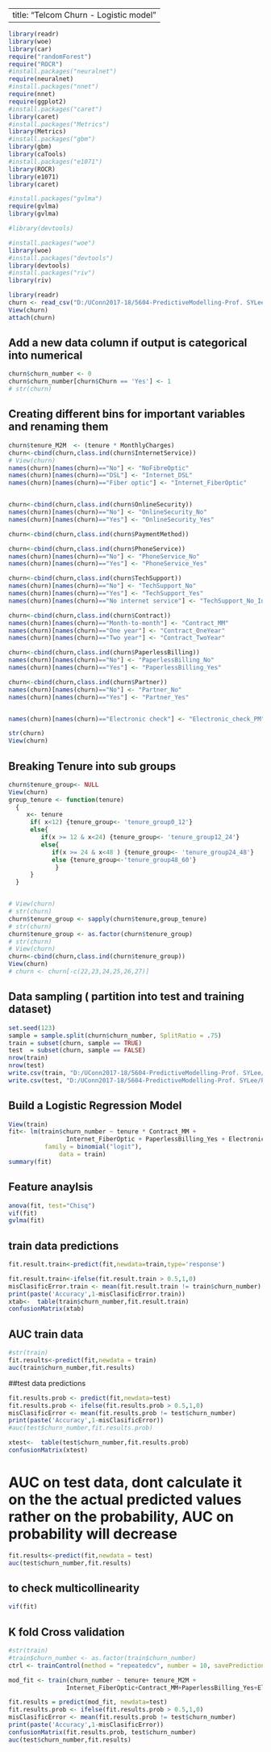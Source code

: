 
---
title: "Telcom Churn - Logistic model"
---

```r
library(readr)
library(woe)
library(car)
require("randomForest")
require("ROCR")
#install.packages("neuralnet")
require(neuralnet)
#install.packages("nnet")
require(nnet)
require(ggplot2)
#install.packages("caret")
library(caret)
#install.packages("Metrics")
library(Metrics)
#install.packages("gbm")
library(gbm)
library(caTools)
#install.packages("e1071")
library(ROCR)
library(e1071)
library(caret)

#install.packages("gvlma")
require(gvlma)
library(gvlma)

#library(devtools)

#install.packages("woe")
library(woe)
#install.packages("devtools")
library(devtools)
#install.packages("riv")
library(riv) 

```

```r

library(readr)
churn <- read_csv("D:/UConn2017-18/5604-PredictiveModelling-Prof. SYLee/Project/Predictive Project/WA_Fn-UseC_-Telco-Customer-Churn.csv")
View(churn)
attach(churn)
```
## Add a new data column if output is categorical into numerical
```r

churn$churn_number <- 0
churn$churn_number[churn$Churn == 'Yes'] <- 1
# str(churn)
```


## Creating different bins for important variables and renaming them
```r
churn$tenure_M2M  <- (tenure * MonthlyCharges)
churn<-cbind(churn,class.ind(churn$InternetService))
# View(churn)
names(churn)[names(churn)=="No"] <- "NoFibreOptic"
names(churn)[names(churn)=="DSL"] <- "Internet_DSL"
names(churn)[names(churn)=="Fiber optic"] <- "Internet_FiberOptic"


churn<-cbind(churn,class.ind(churn$OnlineSecurity))
names(churn)[names(churn)=="No"] <- "OnlineSecurity_No"
names(churn)[names(churn)=="Yes"] <- "OnlineSecurity_Yes"

churn<-cbind(churn,class.ind(churn$PaymentMethod))

churn<-cbind(churn,class.ind(churn$PhoneService))
names(churn)[names(churn)=="No"] <- "PhoneService_No"
names(churn)[names(churn)=="Yes"] <- "PhoneService_Yes"

churn<-cbind(churn,class.ind(churn$TechSupport))
names(churn)[names(churn)=="No"] <- "TechSupport_No"
names(churn)[names(churn)=="Yes"] <- "TechSupport_Yes"
names(churn)[names(churn)=="No internet service"] <- "TechSupport_No_Int"

churn<-cbind(churn,class.ind(churn$Contract))
names(churn)[names(churn)=="Month-to-month"] <- "Contract_MM"
names(churn)[names(churn)=="One year"] <- "Contract_OneYear"
names(churn)[names(churn)=="Two year"] <- "Contract_TwoYear"

churn<-cbind(churn,class.ind(churn$PaperlessBilling))
names(churn)[names(churn)=="No"] <- "PaperlessBilling_No"
names(churn)[names(churn)=="Yes"] <- "PaperlessBilling_Yes"

churn<-cbind(churn,class.ind(churn$Partner))
names(churn)[names(churn)=="No"] <- "Partner_No"
names(churn)[names(churn)=="Yes"] <- "Partner_Yes"


names(churn)[names(churn)=="Electronic check"] <- "Electronic_check_PM"

str(churn)
View(churn)

```

## Breaking Tenure into sub groups
```r
churn$tenure_group<- NULL
View(churn)
group_tenure <- function(tenure)
  {
     x<- tenure
      if( x<12) {tenure_group<- 'tenure_group0_12'}
      else{
         if(x >= 12 & x<24) {tenure_group<- 'tenure_group12_24'}
         else{
            if(x >= 24 & x<48 ) {tenure_group<- 'tenure_group24_48'}
            else {tenure_group<-'tenure_group48_60'}
             }
      }
  }


# View(churn)
# str(churn)
churn$tenure_group <- sapply(churn$tenure,group_tenure)
# str(churn)
churn$tenure_group <- as.factor(churn$tenure_group)
# str(churn)
# View(churn)
churn<-cbind(churn,class.ind(churn$tenure_group))
View(churn)
# churn <- churn[-c(22,23,24,25,26,27)]
```



## Data sampling ( partition into test and training dataset)
```r
set.seed(123)
sample = sample.split(churn$churn_number, SplitRatio = .75)
train = subset(churn, sample == TRUE)
test  = subset(churn, sample == FALSE)
nrow(train)
nrow(test)
write.csv(train, "D:/UConn2017-18/5604-PredictiveModelling-Prof. SYLee/Project/Code/Train.csv", row.names = FALSE)
write.csv(test, "D:/UConn2017-18/5604-PredictiveModelling-Prof. SYLee/Project/Code/Test.csv", row.names = FALSE)
```

## Build a Logistic Regression Model
```r
View(train)
fit<- lm(train$churn_number ~ tenure * Contract_MM +
                Internet_FiberOptic + PaperlessBilling_Yes + Electronic_check_PM,
          family = binomial("logit"),
              data = train)
summary(fit)
```
## Feature anaylsis
```r
anova(fit, test="Chisq")
vif(fit)
gvlma(fit)
```


## train data predictions
```r
fit.result.train<-predict(fit,newdata=train,type='response')

fit.result.train<-ifelse(fit.result.train > 0.5,1,0)
misClasificError.train <- mean(fit.result.train != train$churn_number)
print(paste('Accuracy',1-misClasificError.train))
xtab<-  table(train$churn_number,fit.result.train)
confusionMatrix(xtab)

```
## AUC train data
```r
#str(train)
fit.results<-predict(fit,newdata = train)
auc(train$churn_number,fit.results)
```


##test data predictions
```r
fit.results.prob <- predict(fit,newdata=test)
fit.results.prob <- ifelse(fit.results.prob > 0.5,1,0)
misClasificError <- mean(fit.results.prob != test$churn_number)
print(paste('Accuracy',1-misClasificError))
#auc(test$churn_number,fit.results.prob)

xtest<-  table(test$churn_number,fit.results.prob)
confusionMatrix(xtest)


```

 
# AUC on test data, dont calculate it on the the actual predicted values rather on the probability, AUC on probability will decrease
```r
fit.results<-predict(fit,newdata = test)
auc(test$churn_number,fit.results)
```

## to check multicollinearity
```r
vif(fit)
```




## K fold Cross validation
```r
#str(train)
#train$churn_number <- as.factor(train$churn_number)
ctrl <- trainControl(method = "repeatedcv", number = 10, savePredictions = TRUE)

mod_fit <- train(churn_number ~ tenure+ tenure_M2M +
                Internet_FiberOptic+Contract_MM+PaperlessBilling_Yes+Electronic_check_PM, data=train, method="glm", family="binomial", trControl = ctrl, tuneLength = 5)

fit.results = predict(mod_fit, newdata=test)
fit.results.prob <- ifelse(fit.results.prob > 0.5,1,0)
misClasificError <- mean(fit.results.prob != test$churn_number)
print(paste('Accuracy',1-misClasificError))
confusionMatrix(fit.results.prob, test$churn_number)
auc(test$churn_number,fit.results)

```



